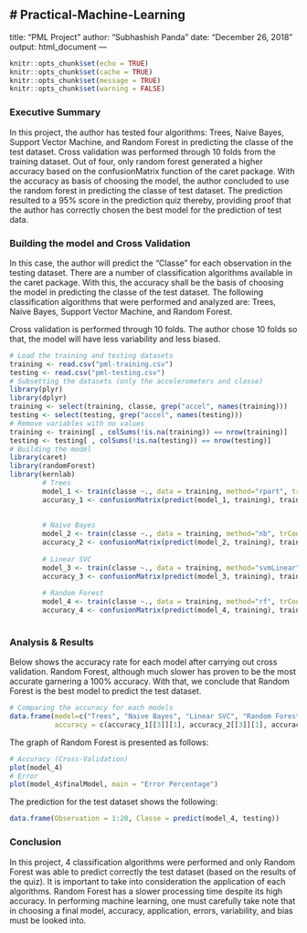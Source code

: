 # Practical-Machine-Learning
---
title: "PML Project"
author: "Subhashish Panda"
date: "December 26, 2018"
output: html_document
---

```r
knitr::opts_chunk$set(echo = TRUE)
knitr::opts_chunk$set(cache = TRUE)
knitr::opts_chunk$set(message = TRUE)
knitr::opts_chunk$set(warning = FALSE)
```

### Executive Summary

  In this project, the author has tested four algorithms: Trees, Naive Bayes, Support Vector Machine, and Random Forest in predicting the classe of the test dataset. Cross validation was performed through 10 folds from the training dataset. Out of four, only random forest generated a higher accuracy based on the confusionMatrix function of the caret package. With the accuracy as basis of choosing the model, the author concluded to use the random forest in predicting the classe of test dataset. The prediction resulted to a 95% score in the prediction quiz thereby, providing proof that the author has correctly chosen the best model for the prediction of test data. 

### Building the model and Cross Validation

  In this case, the author will predict the "Classe" for each observation in the testing dataset. There are a number of classification algorithms available in the caret package. With this, the accuracy shall be the basis of choosing the model in predicting the classe of the test dataset. The following classification algorithms that were performed and analyzed are: Trees, Naive Bayes, Support Vector Machine, and Random Forest.
  
  Cross validation is performed through 10 folds. The author chose 10 folds so that, the model will have less variability and less biased. 

```r
# Load the training and testing datasets
training <- read.csv("pml-training.csv")
testing <- read.csv("pml-testing.csv")
# Subsetting the datasets (only the accelerometers and classe)
library(plyr)
library(dplyr)
training <- select(training, classe, grep("accel", names(training)))
testing <- select(testing, grep("accel", names(testing)))
# Remove variables with no values
training <- training[ , colSums(!is.na(training)) == nrow(training)]
testing <- testing[ , colSums(!is.na(testing)) == nrow(testing)]
# Building the model
library(caret)
library(randomForest)
library(kernlab)
        # Trees
        model_1 <- train(classe ~., data = training, method="rpart", trControl = trainControl(method = "cv", number = 10, verboseIter = TRUE))
        accuracy_1 <- confusionMatrix(predict(model_1, training), training$classe)
        
    
        # Naive Bayes
        model_2 <- train(classe ~., data = training, method="nb", trControl = trainControl(method = "cv", number = 10, verboseIter = TRUE))
        accuracy_2 <- confusionMatrix(predict(model_2, training), training$classe)
        
        # Linear SVC 
        model_3 <- train(classe ~., data = training, method="svmLinear", trControl = trainControl(method = "cv", number = 10, verboseIter = TRUE))
        accuracy_3 <- confusionMatrix(predict(model_3, training), training$classe)
        
        # Random Forest
        model_4 <- train(classe ~., data = training, method="rf", trControl = trainControl(method = "cv", number = 10, verboseIter = TRUE))
        accuracy_4 <- confusionMatrix(predict(model_4, training), training$classe)
        
```

### Analysis & Results 

Below shows the accuracy rate for each model after carrying out cross validation. Random Forest, although much slower has proven to be the most accurate garnering a 100% accuracy. With that, we conclude that Random Forest is the best model to predict the test dataset. 
```r
# Comparing the accuracy for each models
data.frame(model=c("Trees", "Naive Bayes", "Linear SVC", "Random Forest"),
           accuracy = c(accuracy_1[[3]][1], accuracy_2[[3]][1], accuracy_3[[3]][1], accuracy_4[[3]][1]))
```

The graph of Random Forest is presented as follows:
```r
# Accuracy (Cross-Validation)
plot(model_4)
# Error 
plot(model_4$finalModel, main = "Error Percentage")
```

The prediction for the test dataset shows the following: 
```r
data.frame(Observation = 1:20, Classe = predict(model_4, testing))
```

### Conclusion

In this project, 4 classification algorithms were performed and only Random Forest was able to predict correctly the test dataset (based on the results of the quiz). It is important to take into consideration the application of each algorithms. Random Forest has a slower processing time despite its high accuracy. In performing machine learning, one must carefully take note that in choosing a final model, accuracy, application, errors, variability, and bias must be looked into.
